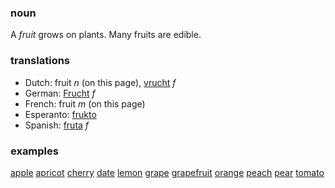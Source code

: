 ===noun===
A ''fruit'' grows on plants. Many fruits are edible.

===translations===
*Dutch: fruit ''n'' (on this page), [[vrucht]] ''f''
*German: [[Frucht]] ''f''
*French: fruit ''m'' (on this page)
*Esperanto: [[frukto]]
*Spanish: [[fruta]] ''f''

===examples===
[[Apple|apple]]
[[apricot]]
[[cherry]]
[[date]]
[[lemon]]
[[grape]]
[[grapefruit]]
[[orange]]
[[peach]]
[[pear]]
[[tomato]]